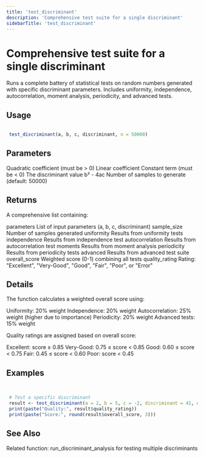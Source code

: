 ```yaml
---
title: 'test_discriminant'
description: 'Comprehensive test suite for a single discriminant'
sidebarTitle: 'test_discriminant'
---
```


# Comprehensive test suite for a single discriminant


 Runs a complete battery of statistical tests on random numbers generated
 with specific discriminant parameters. Includes uniformity, independence,
 autocorrelation, moment analysis, periodicity, and advanced tests.


## Usage

```r

 test_discriminant(a, b, c, discriminant, n = 50000)

```

## Parameters

<ParamField body="a" type="any">
  Quadratic coefficient (must be > 0)
</ParamField>
<ParamField body="b" type="any">
  Linear coefficient
</ParamField>
<ParamField body="c" type="any">
  Constant term (must be < 0)
</ParamField>
<ParamField body="discriminant" type="any">
  The discriminant value b² - 4ac
</ParamField>
<ParamField body="n" type="any">
  Number of samples to generate (default: 50000)
</ParamField>

## Returns


 A comprehensive list containing:

 parameters List of input parameters (a, b, c, discriminant)
 sample_size Number of samples generated
 uniformity Results from uniformity tests
 independence Results from independence test
 autocorrelation Results from autocorrelation test
 moments Results from moment analysis
 periodicity Results from periodicity tests
 advanced Results from advanced test suite
 overall_score Weighted score (0-1) combining all tests
 quality_rating Rating: "Excellent", "Very-Good", "Good", "Fair", "Poor", or "Error"



## Details


 The function calculates a weighted overall score using:

  Uniformity: 20% weight
  Independence: 20% weight
  Autocorrelation: 25% weight (higher due to importance)
  Periodicity: 20% weight
  Advanced tests: 15% weight


 Quality ratings are assigned based on overall score:

  Excellent: score ≥ 0.85
  Very-Good: 0.75 ≤ score < 0.85
  Good: 0.60 ≤ score < 0.75
  Fair: 0.45 ≤ score < 0.60
  Poor: score < 0.45



## Examples

```r


 # Test a specific discriminant
 result <- test_discriminant(a = 2, b = 5, c = -2, discriminant = 41, n = 10000)
 print(paste("Quality:", result$quality_rating))
 print(paste("Score:", round(result$overall_score, 3)))


```

## See Also

<CardGroup cols={2}>
  <Card title="run_discriminant_analysis  for testing multiple discriminants" href="/api-reference/r-functions/run_discriminant_analysis  for testing multiple discriminants">
    Related function: run_discriminant_analysis  for testing multiple discriminants
  </Card>
</CardGroup>
